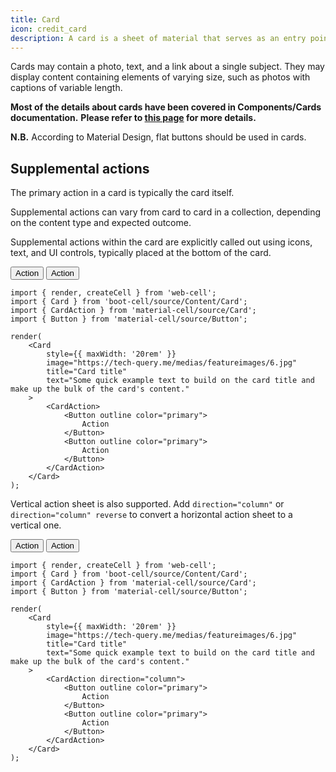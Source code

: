 ```yaml
---
title: Card
icon: credit_card
description: A card is a sheet of material that serves as an entry point to more detailed information.
---
```




Cards may contain a photo, text, and a link about a single subject.
They may display content containing elements of varying size, such as photos with captions of variable length.

**Most of the details about cards have been covered in Components/Cards documentation.**
**Please refer to [this page][1] for more details.**

**N.B.** According to Material Design, flat buttons should be used in cards.

## Supplemental actions

The primary action in a card is typically the card itself.

Supplemental actions can vary from card to card in a collection, depending on the content type and expected outcome.

Supplemental actions within the card are explicitly called out using icons, text, and UI controls, typically placed at the bottom of the card.

<Example>
    <Card
        style={{ maxWidth: '20rem' }}
        image="https://tech-query.me/medias/featureimages/6.jpg"
        title="Card title"
        text="Some quick example text to build on the card title and make up the bulk of the card's content."
    >
        <CardAction>
            <Button outline color="primary">
                Action
            </Button>
            <Button outline color="primary">
                Action
            </Button>
        </CardAction>
    </Card>
</Example>

```TSX
import { render, createCell } from 'web-cell';
import { Card } from 'boot-cell/source/Content/Card';
import { CardAction } from 'material-cell/source/Card';
import { Button } from 'material-cell/source/Button';

render(
    <Card
        style={{ maxWidth: '20rem' }}
        image="https://tech-query.me/medias/featureimages/6.jpg"
        title="Card title"
        text="Some quick example text to build on the card title and make up the bulk of the card's content."
    >
        <CardAction>
            <Button outline color="primary">
                Action
            </Button>
            <Button outline color="primary">
                Action
            </Button>
        </CardAction>
    </Card>
);
```

Vertical action sheet is also supported.
Add `direction="column"` or `direction="column" reverse` to convert a horizontal action sheet to a vertical one.

<Example>
    <Card
        style={{ maxWidth: '20rem' }}
        image="https://tech-query.me/medias/featureimages/6.jpg"
        title="Card title"
        text="Some quick example text to build on the card title and make up the bulk of the card's content."
    >
        <CardAction direction="column">
            <Button outline color="primary">
                Action
            </Button>
            <Button outline color="primary">
                Action
            </Button>
        </CardAction>
    </Card>
</Example>

```TSX
import { render, createCell } from 'web-cell';
import { Card } from 'boot-cell/source/Content/Card';
import { CardAction } from 'material-cell/source/Card';
import { Button } from 'material-cell/source/Button';

render(
    <Card
        style={{ maxWidth: '20rem' }}
        image="https://tech-query.me/medias/featureimages/6.jpg"
        title="Card title"
        text="Some quick example text to build on the card title and make up the bulk of the card's content."
    >
        <CardAction direction="column">
            <Button outline color="primary">
                Action
            </Button>
            <Button outline color="primary">
                Action
            </Button>
        </CardAction>
    </Card>
);
```

[1]: https://bootstrap.web-cell.dev/#components/card
